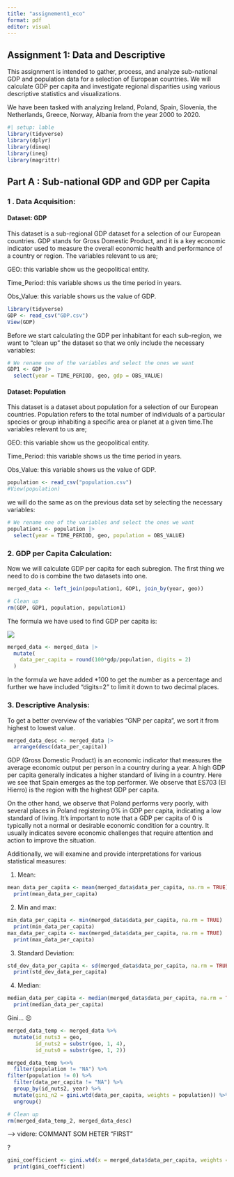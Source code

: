 ```yaml
---
title: "assignement1_eco"
format: pdf
editor: visual
---
```


## Assignment 1: Data and Descriptive

This assignment is intended to gather, process, and analyze sub-national GDP and population data for a selection of European countries.
We will calculate GDP per capita and investigate regional disparities using various descriptive statistics and visualizations.

We have been tasked with analyzing Ireland, Poland, Spain, Slovenia, the Netherlands, Greece, Norway, Albania from the year 2000 to 2020.

```r
#| setup: lable
library(tidyverse)
library(dplyr)
library(dineq)
library(ineq)
library(magrittr)
```

## Part A : Sub-national GDP and GDP per Capita

### **1 . Data Acquisition:**

#### Dataset: GDP

This dataset is a sub-regional GDP dataset for a selection of our European countries.
GDP stands for Gross Domestic Product, and it is a key economic indicator used to measure the overall economic health and performance of a country or region.
The variables relevant to us are;

GEO: this variable show us the geopolitical entity.

Time_Period: this variable shows us the time period in years.

Obs_Value: this variable shows us the value of GDP.

```r
library(tidyverse)
GDP <- read_csv("GDP.csv")
View(GDP)
```

Before we start calculating the GDP per inhabitant for each sub-region, we want to "clean up" the dataset so that we only include the necessary variables:

```r
# We rename one of the variables and select the ones we want
GDP1 <- GDP |> 
  select(year = TIME_PERIOD, geo, gdp = OBS_VALUE)
```

#### Dataset: Population

This dataset is a dataset about population for a selection of our European countries.
Population refers to the total number of individuals of a particular species or group inhabiting a specific area or planet at a given time.The variables relevant to us are;

GEO: this variable show us the geopolitical entity.

Time_Period: this variable shows us the time period in years.

Obs_Value: this variable shows us the value of GDP.

```r
population <- read_csv("population.csv")
#View(population)
```

we will do the same as on the previous data set by selecting the necessary variables:

```r
# We rename one of the variables and select the ones we want
population1 <- population |> 
  select(year = TIME_PERIOD, geo, population = OBS_VALUE)
```

### **2. GDP per Capita Calculation:**

Now we will calculate GDP per capita for each subregion.
The first thing we need to do is combine the two datasets into one.

```r
merged_data <- left_join(population1, GDP1, join_by(year, geo))
```

```r
# Clean up
rm(GDP, GDP1, population, population1)
```

The formula we have used to find GDP per capita is:

![](images/formel.png){fig-align="center"}

```r
merged_data <- merged_data |> 
  mutate(
    data_per_capita = round(100*gdp/population, digits = 2)
  )
```

In the formula we have added \*100 to get the number as a percentage and further we have included "digits=2" to limit it down to two decimal places.

### **3. Descriptive Analysis:**

To get a better overview of the variables "GNP per capita", we sort it from highest to lowest value.

```r
merged_data_desc <- merged_data |> 
  arrange(desc(data_per_capita))
```

GDP (Gross Domestic Product) is an economic indicator that measures the average economic output per person in a country during a year.
A high GDP per capita generally indicates a higher standard of living in a country.
Here we see that Spain emerges as the top performer.
We observe that ES703 (El Hierro) is the region with the highest GDP per capita.

On the other hand, we observe that Poland performs very poorly, with several places in Poland registering 0% in GDP per capita, indicating a low standard of living.
It's important to note that a GDP per capita of 0 is typically not a normal or desirable economic condition for a country.
It usually indicates severe economic challenges that require attention and action to improve the situation.

Additionally, we will examine and provide interpretations for various statistical measures:

1.  Mean:

```r
mean_data_per_capita <- mean(merged_data$data_per_capita, na.rm = TRUE) 
  print(mean_data_per_capita)
```

2.  Min and max:

```r
min_data_per_capita <- min(merged_data$data_per_capita, na.rm = TRUE)
  print(min_data_per_capita)
max_data_per_capita <- max(merged_data$data_per_capita, na.rm = TRUE)
  print(max_data_per_capita)
```

3.  Standard Deviation:

```r
std_dev_data_per_capita <- sd(merged_data$data_per_capita, na.rm = TRUE)
  print(std_dev_data_per_capita)
```

4.  Median:

```r
median_data_per_capita <- median(merged_data$data_per_capita, na.rm = TRUE)
  print(median_data_per_capita)
```

Gini... 😣

```r
merged_data_temp <- merged_data %>%
  mutate(id_nuts3 = geo, 
         id_nuts2 = substr(geo, 1, 4),
         id_nuts0 = substr(geo, 1, 2)) 
```

```r
merged_data_temp %<>% 
  filter(population != "NA") %>%
filter(population != 0) %>%
  filter(data_per_capita != "NA") %>%
  group_by(id_nuts2, year) %>%
  mutate(gini_n2 = gini.wtd(data_per_capita, weights = population)) %>%
  ungroup()
```

```r
# Clean up
rm(merged_data_temp_2, merged_data_desc)
```

--\> videre: COMMANT SOM HETER "FIRST"

?

```r
gini_coefficient <- gini.wtd(x = merged_data$data_per_capita, weights = NULL)
  print(gini_coefficient)
```
